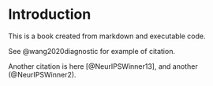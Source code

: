 # Introduction

This is a book created from markdown and executable code.

See @wang2020diagnostic for example of citation.

Another citation is here [@NeurIPSWinner13], and another (@NeurIPSWinner2).
